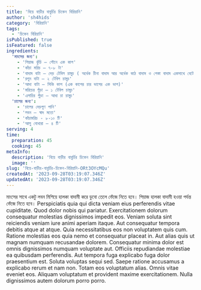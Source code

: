 ```yaml
---
title: 'বিয়ে বাড়ীর বাবুর্চির চিকেন বিরিয়ানি'
author: 'sh4hids'
category: 'বিরিয়ানি'
tags:
  - 'চিকেন বিরিয়ানি'
isPublished: true
isFeatured: false
ingredients:
  'মাংসের জন্য':
    - 'পিয়াজ কুঁচি – পৌনে এক কাপ'
    - 'কাঁচা মরিচ – ৭-৮ টা'
    - 'বাদাম বাটা – দেড় টেবিল চামুচ ( অর্ধেক চীনা বাদাম আর অর্ধেক কাঠ বাদাম ও পেস্তা বাদাম একসাথে বেটে নেয়া)'
    - 'রশুন বাটা – ২ টেবিল চামুচ'
    - 'আদা বাটা – সিকি কাপ (এক কাপের চার ভাগের এক ভাগ)' 
    - 'মরিচের গুঁড়া – ১ টেবিল চামুচ'
    - 'এলাচির গুঁড়া – আধা চা চামুচ'
  'চালের জন্য':
    - 'চালের দেড়গুণ পানি'
    - 'লবন – স্বাদ মতো'
    - 'কাঁচামরিচ - ৮-১০ টি'
    - 'আলু বোখারা – ৪ টি'
serving: 4
time:
  preparation: 45
  cooking: 45
metaInfo:
  description: 'বিয়ে বাড়ীর বাবুর্চির চিকেন বিরিয়ানি'
  image: ''
slug: 'বিয়ে-বাড়ীর-বাবুর্চির-চিকেন-বিরিয়ানি-ORt3OYcMQu'
createdAt: '2023-09-28T03:19:07.346Z'
updatedAt: '2023-09-28T03:19:07.346Z'
---
```



<StepHeader stepNumber={1} />
মাংসের সাথে একটু লবন মিশিয়ে হালকা বাদামী করে ডুবো তেলে ভেঁজে নিতে হবে।

<StepHeader stepNumber={2} />
পিয়াজ হালকা বাদামী হওয়া পর্যন্ত ভেঁজে নিতে হবে।

<StepHeader stepNumber={3} />
Perspiciatis quia qui dicta veniam eius perferendis vitae cupiditate. Quod dolor nobis qui pariatur. Exercitationem dolorum consequatur molestias dignissimos impedit eos. Veniam soluta sint reiciendis veniam iure animi aperiam itaque. Aut consequatur tempora debitis atque at atque. Quia necessitatibus eos non voluptatem quis cum.

<StepHeader stepNumber={4} />
Ratione molestias eos quia nemo et consequatur placeat in. Aut alias quis ut magnam numquam recusandae dolorem. Consequatur minima dolor est omnis dignissimos numquam voluptate aut. Officiis repudiandae molestiae ea quibusdam perferendis. Aut tempora fuga explicabo fuga dolor praesentium est.

<StepHeader stepNumber={5} />
Soluta voluptas sequi sed. Saepe ratione accusamus a explicabo rerum et nam non. Totam eos voluptatum alias. Omnis vitae eveniet eos. Aliquam voluptatum et provident maxime exercitationem. Nulla dignissimos autem dolorum porro porro.
